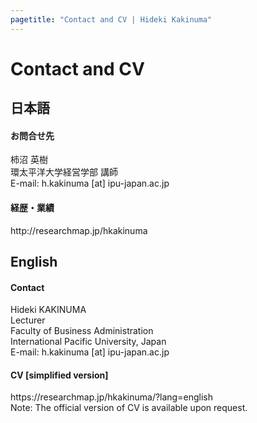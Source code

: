 ```yaml
---
pagetitle: "Contact and CV | Hideki Kakinuma"
---
```


# Contact and CV {.tabset}


## 日本語
<h4>お問合せ先</h4>
柿沼 英樹  
環太平洋大学経営学部 講師  
E-mail: h.kakinuma [at] ipu-japan.ac.jp
  
<h4 class="mb">経歴・業績</h4>
http://researchmap.jp/hkakinuma

## English
<h4>Contact</h4>
Hideki KAKINUMA  
Lecturer  
Faculty of Business Administration  
International Pacific University, Japan  
E-mail: h.kakinuma [at] ipu-japan.ac.jp

<h4 class="mb">CV [simplified version]</h4>
https://researchmap.jp/hkakinuma/?lang=english  
Note: The official version of CV is available upon request.
